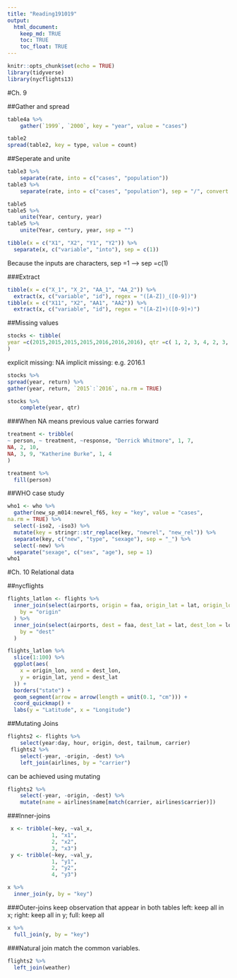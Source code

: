 ```yaml
---
title: "Reading191019"
output: 
  html_document:
    keep_md: TRUE
    toc: TRUE
    toc_float: TRUE
---
```


```r
knitr::opts_chunk$set(echo = TRUE)
library(tidyverse)
library(nycflights13)
```

#Ch. 9

##Gather and spread
```r
table4a %>%
    gather(`1999`, `2000`, key = "year", value = "cases")
```

```r
table2
spread(table2, key = type, value = count)
```

##Seperate and unite
```r
table3 %>%
    separate(rate, into = c("cases", "population"))
table3 %>%
    separate(rate, into = c("cases", "population"), sep = "/", convert = T)
```

```r
table5
table5 %>%
    unite(Year, century, year)
table5 %>%
    unite(Year, century, year, sep = "")
```

```r
tibble(x = c("X1", "X2", "Y1", "Y2")) %>%
  separate(x, c("variable", "into"), sep = c(1))
```
Because the inputs are characters, sep =1 --> sep =c(1)

###Extract
```r
tibble(x = c("X_1", "X_2", "AA_1", "AA_2")) %>%
  extract(x, c("variable", "id"), regex = "([A-Z])_([0-9])")
tibble(x = c("X11", "X2", "AA1", "AA2")) %>%
  extract(x, c("variable", "id"), regex = "([A-Z]+)([0-9]+)")
```

##Missing values
```r
stocks <- tibble(
year =c(2015,2015,2015,2015,2016,2016,2016), qtr =c( 1, 2, 3, 4, 2, 3, 4), return=c(1.88,0.59,0.35, NA,0.92,0.17,2.66)
)
```
explicit missing: NA
implicit missing: e.g. 2016.1
```r
stocks %>%
spread(year, return) %>%
gather(year, return, `2015`:`2016`, na.rm = TRUE)
```

```r
stocks %>%
    complete(year, qtr)
```

###When NA means previous value carries forward
```r
treatment <- tribble(
~ person, ~ treatment, ~response, "Derrick Whitmore", 1, 7,
NA, 2, 10,
NA, 3, 9, "Katherine Burke", 1, 4
)
```

```r
treatment %>%
  fill(person)
```

##WHO case study
```r
who1 <- who %>%
  gather(new_sp_m014:newrel_f65, key = "key", value = "cases",
na.rm = TRUE) %>%
  select(-iso2, -iso3) %>%
  mutate(key = stringr::str_replace(key, "newrel", "new_rel")) %>%
  separate(key, c("new", "type", "sexage"), sep = "_") %>%
  select(-new) %>%
  separate("sexage", c("sex", "age"), sep = 1)
who1
```

#Ch. 10 Relational data

##nycflights
```r
flights_latlon <- flights %>%
  inner_join(select(airports, origin = faa, origin_lat = lat, origin_lon = lon),
    by = "origin"
  ) %>%
  inner_join(select(airports, dest = faa, dest_lat = lat, dest_lon = lon),
    by = "dest"
  )
```


```r
flights_latlon %>%
  slice(1:100) %>%
  ggplot(aes(
    x = origin_lon, xend = dest_lon,
    y = origin_lat, yend = dest_lat
  )) +
  borders("state") +
  geom_segment(arrow = arrow(length = unit(0.1, "cm"))) +
  coord_quickmap() +
  labs(y = "Latitude", x = "Longitude")
```

##Mutating Joins

```r
flights2 <- flights %>%
    select(year:day, hour, origin, dest, tailnum, carrier)
 flights2 %>%
    select(-year, -origin, -dest) %>%
    left_join(airlines, by = "carrier")
```
can be achieved using mutating
```r
flights2 %>%
    select(-year, -origin, -dest) %>%
    mutate(name = airlines$name[match(carrier, airlines$carrier)])
```

###Inner-joins
```r
 x <- tribble(~key, ~val_x,
              1, "x1",
              2, "x2",
              3, "x3")
 y <- tribble(~key, ~val_y,
              1, "y1",
              2, "y2",
              4, "y3")
```

```r
x %>%
  inner_join(y, by = "key")
```

###Outer-joins
keep observation that appear in both tables
left: keep all in x; right: keep all in y; full: keep all
```r
x %>%
  full_join(y, by = "key")
```

###Natural join
match the common variables.
```r
flights2 %>%
  left_join(weather)
```

